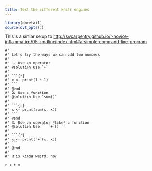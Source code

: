 ```yaml
---
title: Test the different knitr engines
---
```


```r
library(dovetail)
source(dvt_opts())
```


This is a simlar setup to 
<http://swcarpentry.github.io/r-novice-inflammation/05-cmdline/index.html#a-simple-command-line-program>

```challenge
#' 
#' Let's try the ways we can add two numbers
#'
#' 1. Use an operator
#' @solution Use `+`
#' 
#' ```{r}
#' x <- print(1 + 1)
#' ```
#' @end
#' 2. Use a function
#' @solution Use `sum()`
#' 
#' ```{r}
#' x <- print(sum(x, x))
#' ```
#' @end
#' 3. Use an operator *like* a function
#' @solution Use `` `+`() ``
#' 
#' ```{r}
#' x <- print(`+`(x, x))
#' ```
#' @end
#' 
#' R is kinda weird, no?
```

`r x + x`
